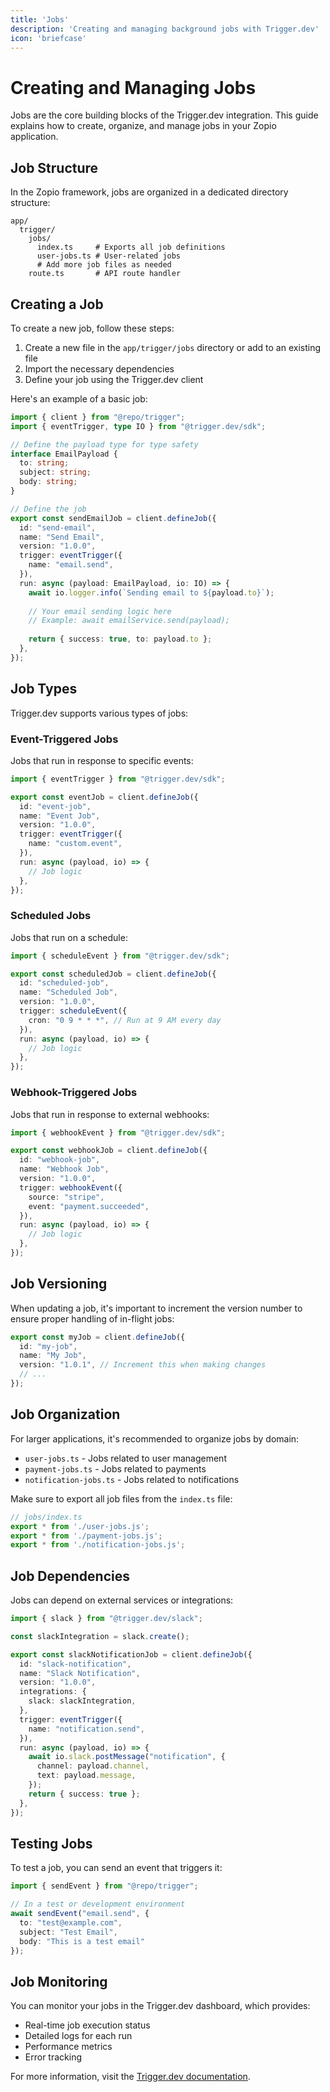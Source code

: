 ```yaml
---
title: 'Jobs'
description: 'Creating and managing background jobs with Trigger.dev'
icon: 'briefcase'
---
```


# Creating and Managing Jobs

Jobs are the core building blocks of the Trigger.dev integration. This guide explains how to create, organize, and manage jobs in your Zopio application.

## Job Structure

In the Zopio framework, jobs are organized in a dedicated directory structure:

```
app/
  trigger/
    jobs/
      index.ts     # Exports all job definitions
      user-jobs.ts # User-related jobs
      # Add more job files as needed
    route.ts       # API route handler
```

## Creating a Job

To create a new job, follow these steps:

1. Create a new file in the `app/trigger/jobs` directory or add to an existing file
2. Import the necessary dependencies
3. Define your job using the Trigger.dev client

Here's an example of a basic job:

```typescript
import { client } from "@repo/trigger";
import { eventTrigger, type IO } from "@trigger.dev/sdk";

// Define the payload type for type safety
interface EmailPayload {
  to: string;
  subject: string;
  body: string;
}

// Define the job
export const sendEmailJob = client.defineJob({
  id: "send-email",
  name: "Send Email",
  version: "1.0.0",
  trigger: eventTrigger({
    name: "email.send",
  }),
  run: async (payload: EmailPayload, io: IO) => {
    await io.logger.info(`Sending email to ${payload.to}`);
    
    // Your email sending logic here
    // Example: await emailService.send(payload);
    
    return { success: true, to: payload.to };
  },
});
```

## Job Types

Trigger.dev supports various types of jobs:

### Event-Triggered Jobs

Jobs that run in response to specific events:

```typescript
import { eventTrigger } from "@trigger.dev/sdk";

export const eventJob = client.defineJob({
  id: "event-job",
  name: "Event Job",
  version: "1.0.0",
  trigger: eventTrigger({
    name: "custom.event",
  }),
  run: async (payload, io) => {
    // Job logic
  },
});
```

### Scheduled Jobs

Jobs that run on a schedule:

```typescript
import { scheduleEvent } from "@trigger.dev/sdk";

export const scheduledJob = client.defineJob({
  id: "scheduled-job",
  name: "Scheduled Job",
  version: "1.0.0",
  trigger: scheduleEvent({
    cron: "0 9 * * *", // Run at 9 AM every day
  }),
  run: async (payload, io) => {
    // Job logic
  },
});
```

### Webhook-Triggered Jobs

Jobs that run in response to external webhooks:

```typescript
import { webhookEvent } from "@trigger.dev/sdk";

export const webhookJob = client.defineJob({
  id: "webhook-job",
  name: "Webhook Job",
  version: "1.0.0",
  trigger: webhookEvent({
    source: "stripe",
    event: "payment.succeeded",
  }),
  run: async (payload, io) => {
    // Job logic
  },
});
```

## Job Versioning

When updating a job, it's important to increment the version number to ensure proper handling of in-flight jobs:

```typescript
export const myJob = client.defineJob({
  id: "my-job",
  name: "My Job",
  version: "1.0.1", // Increment this when making changes
  // ...
});
```

## Job Organization

For larger applications, it's recommended to organize jobs by domain:

- `user-jobs.ts` - Jobs related to user management
- `payment-jobs.ts` - Jobs related to payments
- `notification-jobs.ts` - Jobs related to notifications

Make sure to export all job files from the `index.ts` file:

```typescript
// jobs/index.ts
export * from './user-jobs.js';
export * from './payment-jobs.js';
export * from './notification-jobs.js';
```

## Job Dependencies

Jobs can depend on external services or integrations:

```typescript
import { slack } from "@trigger.dev/slack";

const slackIntegration = slack.create();

export const slackNotificationJob = client.defineJob({
  id: "slack-notification",
  name: "Slack Notification",
  version: "1.0.0",
  integrations: {
    slack: slackIntegration,
  },
  trigger: eventTrigger({
    name: "notification.send",
  }),
  run: async (payload, io) => {
    await io.slack.postMessage("notification", {
      channel: payload.channel,
      text: payload.message,
    });
    return { success: true };
  },
});
```

## Testing Jobs

To test a job, you can send an event that triggers it:

```typescript
import { sendEvent } from "@repo/trigger";

// In a test or development environment
await sendEvent("email.send", {
  to: "test@example.com",
  subject: "Test Email",
  body: "This is a test email"
});
```

## Job Monitoring

You can monitor your jobs in the Trigger.dev dashboard, which provides:

- Real-time job execution status
- Detailed logs for each run
- Performance metrics
- Error tracking

For more information, visit the [Trigger.dev documentation](https://trigger.dev/docs/documentation/guides/monitoring-jobs).
